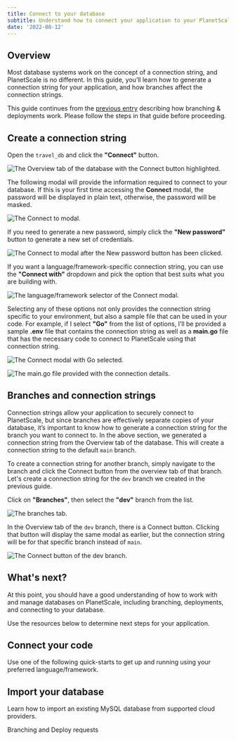 ```yaml
---
title: Connect to your database
subtitle: Understand how to connect your application to your PlanetScale database.
date: '2022-08-12'
---
```


## Overview

Most database systems work on the concept of a connection string, and PlanetScale is no different. In this guide, you’ll learn how to generate a connection string for your application, and how branches affect the connection strings.

<InfoBlock type="note">

This guide continues from the [previous entry](/docs/onboarding/branching-and-deploy-requests) describing how branching & deployments work. Please follow the steps in that guide before proceeding.

</InfoBlock>

## Create a connection string

Open the `travel_db` and click the **"Connect"** button.

![The Overview tab of the database with the Connect button highlighted.](/docs/img/docs/connect-to-your-database/the-overview-tab-of-the-database-with-the-connect-button-highlighted.png)

The following modal will provide the information required to connect to your database. If this is your first time accessing the **Connect** modal, the password will be displayed in plain text, otherwise, the password will be masked.

![The Connect to modal.](/docs/img/docs/connect-to-your-database/the-connect-to-modal.png)

If you need to generate a new password, simply click the **"New password"** button to generate a new set of credentials.

![The Connect to modal after the New password button has been clicked.](/docs/img/docs/connect-to-your-database/the-connect-to-modal-after-the-new-password-button-has-been-clicked.png)

If you want a language/framework-specific connection string, you can use the **"Connect with"** dropdown and pick the option that best suits what you are building with. 

![The language/framework selector of the Connect modal.](/docs/img/docs/connect-to-your-database/the-language-framework-selector-of-the-connect-modal.png)

Selecting any of these options not only provides the connection string specific to your environment, but also a sample file that can be used in your code. For example, if I select **"Go"** from the list of options, I’ll be provided a sample **.env** file that contains the connection string as well as a **main.go** file that has the necessary code to connect to PlanetScale using that connection string.

![The Connect modal with Go selected.](/docs/img/docs/connect-to-your-database/the-connect-modal-with-go-selected.png)

![The main.go file provided with the connection details.](/docs/img/docs/connect-to-your-database/the-main-go-file-provided-with-the-connection-details.png)

## Branches and connection strings

Connection strings allow your application to securely connect to PlanetScale, but since branches are effectively separate copies of your database, it’s important to know how to generate a connection string for the branch you want to connect to. In the above section, we generated a connection string from the Overview tab of the database. This will create a connection string to the default `main` branch. 

To create a connection string for another branch, simply navigate to the branch and click the Connect button from the overview tab of that branch. Let's create a connection string for the `dev` branch we created in the previous guide. 

Click on **"Branches"**, then select the **"dev"** branch from the list.

![The branches tab.](/docs/img/docs/connect-to-your-database/the-branches-tab.png)

In the Overview tab of the `dev` branch, there is a Connect button. Clicking that button will display the same modal as earlier, but the connection string will be for that specific branch instead of `main`.

![The Connect button of the dev branch.](/docs/img/docs/connect-to-your-database/the-connect-button-of-the-dev-branch.png)

## What's next?

At this point, you should have a good understanding of how to work with and manage databases on PlanetScale, including branching, deployments, and connecting to your database. 

Use the resources below to determine next steps for your application.

## Connect your code

Use one of the following quick-starts to get up and running using your preferred language/framework.

<QuickStartsGrid />

## Import your database

Learn how to import an existing MySQL database from supported cloud providers.

<ImportGuidesGrid />

<ButtonLink href="/onboarding/branching-and-deploy-requests" className="mt-3 mb-0">
  <span><Icon name="chevron-left" size="large" className="inline-block" /> Branching and Deploy requests</span>
</ButtonLink>

<GetHelp />
